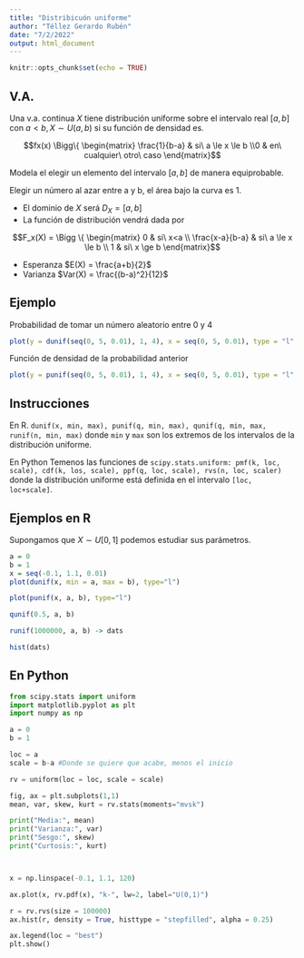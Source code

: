 ---
title: "Distribicuón uniforme"
author: "Téllez Gerardo Rubén"
date: "7/2/2022"
output: html_document
---

```{r setup, include=FALSE}
knitr::opts_chunk$set(echo = TRUE)
```

## V.A.

Una v.a. continua $X$ tiene distribución uniforme sobre el intervalo real $[a,b]$ con $a < b, X \sim U(a,b)$ si su función de densidad es.

$$fx(x) \Bigg\{ \begin{matrix} \frac{1}{b-a} & si\ a \le x \le b \\0 & en\ cualquier\ otro\ caso \end{matrix}$$

Modela el elegir un elemento del intervalo $[a,b]$ de manera equiprobable.

Elegir un número al azar entre a y b, el área bajo la curva es 1.


+ El dominio de $X$ será $D_X = [a,b]$
+ La función de distribución vendrá dada por

$$F_x(X) = \Bigg \{ \begin{matrix} 0 & si\ x<a \\ \frac{x-a}{b-a} & si\ a \le x \le b \\ 1 & si\ x \ge b \end{matrix}$$

+ Esperanza $E(X) = \frac{a+b}{2}$
+ Varianza $Var(X) = \frac{(b-a)^2}{12}$


## Ejemplo

Probabilidad de tomar un número aleatorio entre 0 y 4

```{r}
plot(y = dunif(seq(0, 5, 0.01), 1, 4), x = seq(0, 5, 0.01), type = "l", lwd=2, col="purple", ylim = c(0, 0.4))
```

Función de densidad de la probabilidad anterior

```{r}
plot(y = punif(seq(0, 5, 0.01), 1, 4), x = seq(0, 5, 0.01), type = "l", lwd=2, col="purple", ylim = c(0, 1))
```



## Instrucciones

En R.
`dunif(x, min, max), punif(q, min, max), qunif(q, min, max, runif(n, min, max)` donde `min` y `max` son los extremos de los intervalos de la distribución uniforme.

En Python
Temenos las funciones de `scipy.stats.uniform: pmf(k, loc, scale), cdf(k, los, scale), ppf(q, loc, scale), rvs(n, loc, scaler)` donde la distribución uniforme está definida en el intervalo `[loc, loc+scale]`.


## Ejemplos en R

Supongamos que $X \sim U[0,1]$ podemos estudiar sus parámetros.

```{r}
a = 0
b = 1
x = seq(-0.1, 1.1, 0.01)
plot(dunif(x, min = a, max = b), type="l")

plot(punif(x, a, b), type="l")
```

```{r}
qunif(0.5, a, b)
```

```{r}
runif(1000000, a, b) -> dats

hist(dats)
```


## En Python

```{python}


from scipy.stats import uniform
import matplotlib.pyplot as plt
import numpy as np

a = 0
b = 1

loc = a
scale = b-a #Donde se quiere que acabe, menos el inicio

rv = uniform(loc = loc, scale = scale)

fig, ax = plt.subplots(1,1)
mean, var, skew, kurt = rv.stats(moments="mvsk")

print("Media:", mean)
print("Varianza:", var)
print("Sesgo:", skew)
print("Curtosis:", kurt)



x = np.linspace(-0.1, 1.1, 120)

ax.plot(x, rv.pdf(x), "k-", lw=2, label="U(0,1)")

r = rv.rvs(size = 100000)
ax.hist(r, density = True, histtype = "stepfilled", alpha = 0.25)

ax.legend(loc = "best")
plt.show()
```



